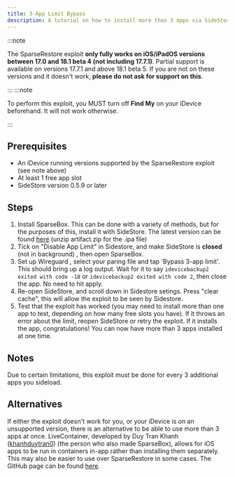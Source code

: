 ```yaml
---
title: 3-App Limit Bypass
description: A tutorial on how to install more than 3 apps via SideStore using the SparseRestore exploit.
---
```


:::note

The SparseRestore exploit **only fully works on iOS/iPadOS versions between 17.0 and 18.1 beta 4 (not including 17.7.1)**. Partial support is available on versions 17.7.1 and above 18.1 beta 5. If you are not on these versions and it doesn't work, **please do not ask for support on this**. 

:::
:::note

To perform this exploit, you MUST turn off **Find My** on your iDevice beforehand. It will not work otherwise.

:::

## Prerequisites
* An iDevice running versions supported by the SparseRestore exploit (see note above)
* At least 1 free app slot
* SideStore version 0.5.9 or later

## Steps
1. Install SparseBox. This can be done with a variety of methods, but for the purposes of this, install it with SideStore. The latest version can be found [here](https://nightly.link/khanhduytran0/SparseBox/workflows/build/main/artifact.zip) (unzip artifact.zip for the .ipa file)
2. Tick on "Disable App Limit" in Sidestore, and make SideStore is **closed** (not in background) , then open SparseBox.
3. Set up Wireguard , select your paring file and tap 'Bypass 3-app limit'. This should bring up a log output. Wait for it to say `idevicebackup2 exited with code -18` or `idevicebackup2 exited with code 2`, then close the app. No need to hit apply.
4. Re-open SideStore, and scroll down in Sidestore setings. Press "clear cache", this will allow the exploit to be seen by Sidestore.
5. Test that the exploit has worked (you may need to install more than one app to test, depending on how many free slots you have). If it throws an error about the limit, reopen SideStore or retry the exploit. If it installs the app, congratulations! You can now have more than 3 apps installed at one time.

## Notes
Due to certain limitations, this exploit must be done for every 3 additional apps you sideload.

## Alternatives
If either the exploit doesn't work for you, or your iDevice is on an unsupported version, there is an alternative to be able to use more than 3 apps at once. LiveContainer, developed by Duy Tran Khanh ([khanhduytran0](https://github.com/khanhduytran0)) (the person who also made SparseBox), allows for iOS apps to be run in containers in-app rather than installing them separately. This may also be easier to use over SparseRestore in some cases. The GitHub page can be found [here](https://github.com/khanhduytran0/LiveContainer).
